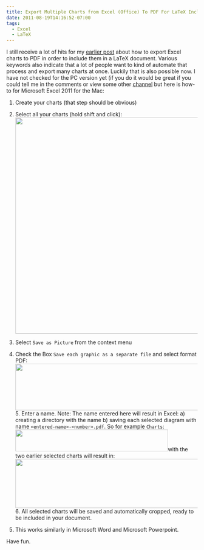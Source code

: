 ```yaml
---
title: Export Multiple Charts from Excel (Office) To PDF For LaTeX Inclusion At Once
date: 2011-08-19T14:16:52-07:00
tags:
  - Excel
  - LaTeX
---
```

I still receive a lot of hits for my [earlier post](http://cschleiden.wordpress.com/2009/09/28/howto-export-excel-charts-as-pdf-to-include-in-latex-document/ "HowTo: Export Excel Charts as PDF to include in LaTeX document") about how to export Excel charts to PDF in order to include them in a LaTeX document. Various keywords also indicate that a lot of people want to kind of automate that process and export many charts at once. Luckily that is also possible now. I have not checked for the PC version yet (if you do it would be great if you could tell me in the comments or view some other [channel](http://cschleiden.wordpress.com/about/ "About") but here is how-to for Microsoft Excel 2011 for the Mac:

1. Create your charts (that step should be obvious)

2. Select all your charts (hold shift and click):
[<img className="aligncenter size-full wp-image-287" title="Screen shot 2011-08-19 at 2.06.42 PM" src="/assets/wp-content/uploads/2011/08/screen-shot-2011-08-19-at-2-06-42-pm.png" alt="" width="571" height="568" srcset="/assets/wp-content/uploads/2011/08/screen-shot-2011-08-19-at-2-06-42-pm.png 571w, /assets/wp-content/uploads/2011/08/screen-shot-2011-08-19-at-2-06-42-pm-150x150.png 150w, /assets/wp-content/uploads/2011/08/screen-shot-2011-08-19-at-2-06-42-pm-300x298.png 300w, /assets/wp-content/uploads/2011/08/screen-shot-2011-08-19-at-2-06-42-pm-100x100.png 100w" sizes="(max-width: 571px) 100vw, 571px" />](/assets/wp-content/uploads/2011/08/screen-shot-2011-08-19-at-2-06-42-pm.png)

3. Select `Save as Picture` from the context menu

4. Check the Box `Save each graphic as a separate file` and select format PDF:
[<img className="aligncenter size-full wp-image-289" title="Screen shot 2011-08-19 at 2.06.31 PM" src="/assets/wp-content/uploads/2011/08/screen-shot-2011-08-19-at-2-06-31-pm.png" alt="" width="509" height="122" srcset="/assets/wp-content/uploads/2011/08/screen-shot-2011-08-19-at-2-06-31-pm.png 509w, /assets/wp-content/uploads/2011/08/screen-shot-2011-08-19-at-2-06-31-pm-300x72.png 300w" sizes="(max-width: 509px) 100vw, 509px" />](/assets/wp-content/uploads/2011/08/screen-shot-2011-08-19-at-2-06-31-pm.png) 5. Enter a name. Note: The name entered here will result in Excel: a) creating a directory with the name b) saving each selected diagram with name `<entered-name>-<number>.pdf`. So for example `Charts`:
[<img className="aligncenter size-full wp-image-288" title="Screen shot 2011-08-19 at 2.06.20 PM" src="/assets/wp-content/uploads/2011/08/screen-shot-2011-08-19-at-2-06-20-pm.png" alt="" width="402" height="57" srcset="/assets/wp-content/uploads/2011/08/screen-shot-2011-08-19-at-2-06-20-pm.png 402w, /assets/wp-content/uploads/2011/08/screen-shot-2011-08-19-at-2-06-20-pm-300x43.png 300w" sizes="(max-width: 402px) 100vw, 402px" />](/assets/wp-content/uploads/2011/08/screen-shot-2011-08-19-at-2-06-20-pm.png)with the two earlier selected charts will result in:
[<img className="aligncenter size-full wp-image-291" title="Screen shot 2011-08-19 at 2.07.00 PM" src="/assets/wp-content/uploads/2011/08/screen-shot-2011-08-19-at-2-07-00-pm.png" alt="" width="553" height="129" srcset="/assets/wp-content/uploads/2011/08/screen-shot-2011-08-19-at-2-07-00-pm.png 553w, /assets/wp-content/uploads/2011/08/screen-shot-2011-08-19-at-2-07-00-pm-300x70.png 300w" sizes="(max-width: 553px) 100vw, 553px" />](/assets/wp-content/uploads/2011/08/screen-shot-2011-08-19-at-2-07-00-pm.png)6. All selected charts will be saved and automatically cropped, ready to be included in your document.

7. This works similarly in Microsoft Word and Microsoft Powerpoint.


Have fun.
